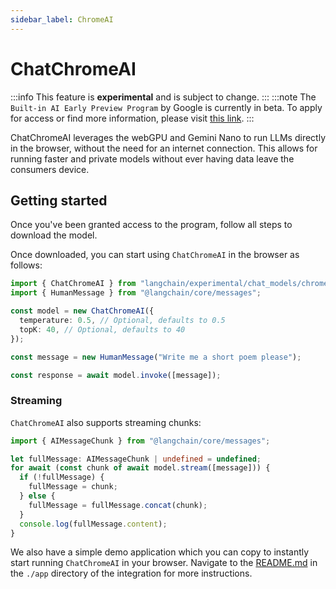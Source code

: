 ```yaml
---
sidebar_label: ChromeAI
---
```



# ChatChromeAI

:::info
This feature is **experimental** and is subject to change.
:::
:::note
The `Built-in AI Early Preview Program` by Google is currently in beta. To apply for access or find more information, please visit [this link](https://developer.chrome.com/docs/ai/built-in).
:::

ChatChromeAI leverages the webGPU and Gemini Nano to run LLMs directly in the browser, without the need for an internet connection.
This allows for running faster and private models without ever having data leave the consumers device.

## Getting started

Once you've been granted access to the program, follow all steps to download the model.

Once downloaded, you can start using `ChatChromeAI` in the browser as follows:

```typescript
import { ChatChromeAI } from "langchain/experimental/chat_models/chrome_ai";
import { HumanMessage } from "@langchain/core/messages";

const model = new ChatChromeAI({
  temperature: 0.5, // Optional, defaults to 0.5
  topK: 40, // Optional, defaults to 40
});

const message = new HumanMessage("Write me a short poem please");

const response = await model.invoke([message]);
```

### Streaming

`ChatChromeAI` also supports streaming chunks:

```typescript
import { AIMessageChunk } from "@langchain/core/messages";

let fullMessage: AIMessageChunk | undefined = undefined;
for await (const chunk of await model.stream([message])) {
  if (!fullMessage) {
    fullMessage = chunk;
  } else {
    fullMessage = fullMessage.concat(chunk);
  }
  console.log(fullMessage.content);
}
```

We also have a simple demo application which you can copy to instantly start running `ChatChromeAI` in your browser.
Navigate to the [README.md](../../../../../langchain/src/experimental/chrome_ai/app/README.md) in the `./app` directory of the integration for more instructions.
